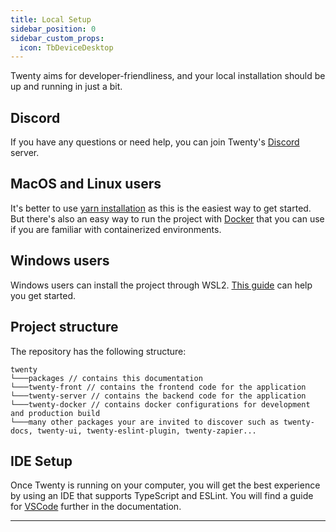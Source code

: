 ```yaml
---
title: Local Setup
sidebar_position: 0
sidebar_custom_props:
  icon: TbDeviceDesktop
---
```




Twenty aims for developer-friendliness, and your local installation should be up and running in just a bit.

<DocCardList/>

## Discord

If you have any questions or need help, you can join Twenty's [Discord](https://twenty.com/discord) server.

## MacOS and Linux users

It's better to use [yarn installation](/contributor/local-setup/yarn-setup) as this is the easiest way to get started.
But there's also an easy way to run the project with [Docker](/contributor/local-setup/docker-setup) that you can use if you are familiar with containerized environments.

## Windows users

Windows users can install the project through WSL2. [This guide](/contributor/local-setup/yarn-setup) can help you get started.

## Project structure

The repository has the following structure:
```
twenty
└───packages // contains this documentation
└───twenty-front // contains the frontend code for the application
└───twenty-server // contains the backend code for the application
└───twenty-docker // contains docker configurations for development and production build
└───many other packages your are invited to discover such as twenty-docs, twenty-ui, twenty-eslint-plugin, twenty-zapier...
```

## IDE Setup

Once Twenty is running on your computer, you will get the best experience by using an IDE that supports TypeScript and ESLint.
You will find a guide for [VSCode](/contributor/local-setup/ide-setup) further in the documentation.
___

